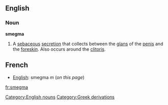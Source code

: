 ==English==
===Noun===
'''smegma'''
# A [[sebaceous]] [[secretion]] that collects between the [[glans]] of the [[penis]] and the [[foreskin]]. Also occurs around the [[clitoris]].

==French==
*[[English]]: smegma ''m'' (''on this page'')

[[Category:English nouns]]
[[Category:Greek derivations]]

[[fr:smegma]]